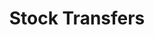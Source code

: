 ---
title: "Stock Transfers"
description: "How to do stock transfers in the Spree open-source eCommerce dashboard"
---
